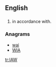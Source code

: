==English==

==={{initialism-old|en}}===
{{en-initialism}}

# in accordance with.

===Anagrams===
* [[wai#English|wai]]
* [[WIA#English|WIA]]

[[tr:IAW]]